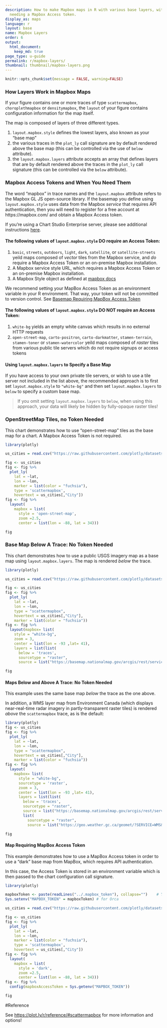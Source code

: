 ```yaml
---
description: How to make Mapbox maps in R with various base layers, with or without
  needing a Mapbox Access token.
display_as: maps
language: r
layout: base
name: Mapbox Layers
order: 6
output:
  html_document:
    keep_md: true
page_type: u-guide
permalink: r/mapbox-layers/
thumbnail: thumbnail/mapbox-layers.png
---
```


```r
knitr::opts_chunk$set(message = FALSE, warning=FALSE)
```
### How Layers Work in Mapbox Maps

If your figure contains one or more traces of type `scattermapbox`, `choroplethmapbox` or `densitymapbox`, the `layout` of your figure contains configuration information for the map itself. 

The map is composed of layers of three different types.

1. `layout.mapbox.style` defines the lowest layers, also known as your "base map"
2. the various traces in the `plot_ly` call signature are by default rendered above the base map (this can be controlled via the use of `below` attribute).
3. the `layout.mapbox.layers` attribute accepts an array that defines layers that are by default rendered above the traces in the `plot_ly` call signature (this can be controlled via the `below` attribute).

### Mapbox Access Tokens and When You Need Them

The word "mapbox" in trace names and the `layout.mapbox` attribute refers to the Mapbox GL JS open-source library. If the basemap you define using `layout.mapbox.style` uses data from the Mapbox *service* that requires API authentication, then you will need to register for a free account at https://mapbox.com/ and obtain a Mapbox Access token.

If you're using a Chart Studio Enterprise server, please see additional instructions [here](https://help.plot.ly/mapbox-atlas).

#### The following values of `layout.mapbox.style` **DO** require an Access Token:

1. `basic`, `streets`, `outdoors`, `light`, `dark`, `satellite`, or `satellite-streets` yeild maps composed of *vector* tiles from the Mapbox service, and *do* require a Mapbox Access Token or an on-premise Mapbox installation.
2. A Mapbox service style URL, which requires a Mapbox Access Token or an on-premise Mapbox installation. 
3. A Mapbox Style object as defined at [mapbox docs](https://docs.mapbox.com/mapbox-gl-js/style-spec/)

We recommend setting your MapBox Access Token as an environment variable in your R environment. That way, your token will not be committed to version control. See [Basemap Requiring MapBox Access Token](#basemap-requiring-mapbox-access-token)

#### The following values of `layout.mapbox.style` **DO NOT** require an Access Token:

1. `white-bg` yields an empty white canvas which results in no external HTTP requests
2. `open-street-map`, `carto-positron`, `carto-darkmatter`, `stamen-terrain`, `stamen-toner` or `stamen-watercolor` yeild maps composed of *raster* tiles from various public tile servers which do not require signups or access tokens

#### Using `layout.mapbox.layers` to Specify a Base Map

If you have access to your own private tile servers, or wish to use a tile server not included in the list above, the recommended approach is to first set `layout.mapbox.style` to `"white-bg"` and then set `layout.mapbox.layers` to `below` to specify a custom base map.

> If you omit setting `layout.mapbox.layers` to `below`, when using this approach, your data will likely be hidden by fully-opaque raster tiles!

### OpenStreetMap Tiles, no Token Needed

This chart demonstrates how to use "open-street-map" tiles as the base map for a chart. A Mapbox Access Token is not required.

```r
library(plotly)

us_cities = read.csv("https://raw.githubusercontent.com/plotly/datasets/master/us-cities-top-1k.csv")

fig <- us_cities 
fig <- fig %>%
  plot_ly(
    lat = ~lat,
    lon = ~lon,
    marker = list(color = "fuchsia"),
    type = 'scattermapbox',
    hovertext = us_cities[,"City"]) 
fig <- fig %>%
  layout(
    mapbox = list(
      style = 'open-street-map',
      zoom =2.5,
      center = list(lon = -88, lat = 34))) 

fig
```

### Base Map Below A Trace: No Token Needed

This chart demonstrates how to use a public USGS imagery map as a base map using `layout.mapbox.layers`. The map is rendered *below* the trace.

```r
library(plotly)

us_cities = read.csv("https://raw.githubusercontent.com/plotly/datasets/master/us-cities-top-1k.csv")

fig <- us_cities 
fig <- fig %>%
  plot_ly(
    lat = ~lat,
    lon = ~lon,
    type = "scattermapbox",
    hovertext = us_cities[,"City"],
    marker = list(color = "fuchsia")) 
fig <- fig %>%
  layout(mapbox= list(
    style = "white-bg",
    zoom = 3,
    center = list(lon = -93 ,lat= 41),
    layers = list(list(
      below = 'traces',
      sourcetype = "raster",
      source = list("https://basemap.nationalmap.gov/arcgis/rest/services/USGSImageryOnly/MapServer/tile/{z}/{y}/{x}")))))

fig
```

#### Maps Below and Above A Trace: No Token Needed

This example uses the same base map *below* the trace as the one above. 

In addition, a WMS layer map from Environment Canada (which displays near-real-time radar imagery in partly-transparent raster tiles) is rendered *above* the `scattermapbox` trace, as is the default:

```r
library(plotly)
fig <- us_cities 
fig <- fig %>%
  plot_ly(
    lat = ~lat,
    lon = ~lon,
    type = "scattermapbox",
    hovertext = us_cities[,"City"],
    marker = list(color = "fuchsia")) 
fig <- fig %>%
  layout(
    mapbox= list(
      style = "white-bg",
      sourcetype = 'raster',
      zoom = 3,
      center = list(lon = -93 ,lat= 41),
      layers = list(list(
        below = 'traces',
        sourcetype = "raster",
        source = list("https://basemap.nationalmap.gov/arcgis/rest/services/USGSImageryOnly/MapServer/tile/{z}/{y}/{x}")),
        list(
          sourcetype = "raster",
          source = list("https://geo.weather.gc.ca/geomet/?SERVICE=WMS&VERSION=1.3.0&REQUEST=GetMap&BBOX={bbox-epsg-3857}&CRS=EPSG:3857&WIDTH=1000&HEIGHT=1000&LAYERS=RADAR_1KM_RDBR&TILED=true&FORMAT=image/png")))))

fig
```

#### Map Requiring MapBox Access Token

This example demonstrates how to use a MapBox Access token in order to use a "dark" base map from MapBox, which requires API authentication. 

In this case, the Access Token is stored in an environment variable which is then passed to the chart configuration call signature. 

```r
library(plotly)

mapboxToken <- paste(readLines("../.mapbox_token"), collapse="")    # You need your own token
Sys.setenv("MAPBOX_TOKEN" = mapboxToken) # for Orca

us_cities = read.csv("https://raw.githubusercontent.com/plotly/datasets/master/us-cities-top-1k.csv")

fig <- us_cities 
fig <- fig %>%
  plot_ly(
    lat = ~lat,
    lon = ~lon,
    marker = list(color = "fuchsia"),
    type = 'scattermapbox',
    hovertext = us_cities[,"City"]) 
fig <- fig %>%
  layout(
    mapbox = list(
      style = 'dark',
      zoom =2.5,
      center = list(lon = -88, lat = 34))) 
fig <- fig %>%
  config(mapboxAccessToken = Sys.getenv("MAPBOX_TOKEN"))

fig
```

#Reference

See [https://plot.ly/r/reference/#scattermapbox](https://plot.ly/r/reference/#scattermapbox) for more information and options!
